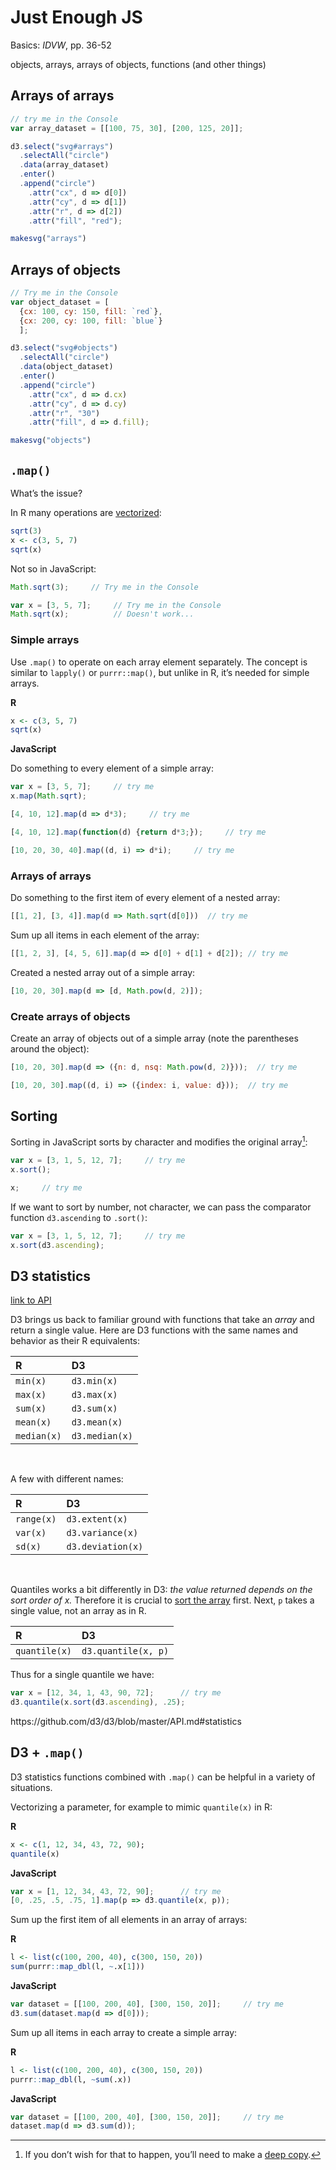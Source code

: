 # Just Enough JS <i class="fab fa-js-square"></i>

Basics: *IDVW*, pp. 36-52

objects, arrays, arrays of objects, functions (and other things)

## Arrays of arrays

``` js
// try me in the Console 
var array_dataset = [[100, 75, 30], [200, 125, 20]];

d3.select("svg#arrays")
  .selectAll("circle")
  .data(array_dataset)
  .enter()
  .append("circle")
    .attr("cx", d => d[0])
    .attr("cy", d => d[1])
    .attr("r", d => d[2])
    .attr("fill", "red");
```

```r
makesvg("arrays")
```


## Arrays of objects

``` js
// Try me in the Console
var object_dataset = [
  {cx: 100, cy: 150, fill: `red`},
  {cx: 200, cy: 100, fill: `blue`}
  ];

d3.select("svg#objects")
  .selectAll("circle")
  .data(object_dataset)
  .enter()
  .append("circle")
    .attr("cx", d => d.cx)
    .attr("cy", d => d.cy)
    .attr("r", "30")
    .attr("fill", d => d.fill);
```

```r
makesvg("objects")
```


## `.map()`

What's the issue?

In R many operations are [vectorized](https://bookdown.org/rdpeng/rprogdatascience/vectorized-operations.html){target="_blank"}:

```r
sqrt(3)
x <- c(3, 5, 7)
sqrt(x)
```

Not so in JavaScript:

``` js
Math.sqrt(3);     // Try me in the Console
```

``` js
var x = [3, 5, 7];     // Try me in the Console
Math.sqrt(x);          // Doesn't work...
```

### Simple arrays

Use `.map()` to operate on each array element separately. The concept is similar to `lapply()` or `purrr::map()`, but unlike in R, it's needed for simple arrays.

**R**

```r
x <- c(3, 5, 7)
sqrt(x)
```

**JavaScript**

Do something to every element of a simple array:

``` js
var x = [3, 5, 7];     // try me
x.map(Math.sqrt);
```

``` js
[4, 10, 12].map(d => d*3);     // try me
```

``` js
[4, 10, 12].map(function(d) {return d*3;});     // try me
```

``` js
[10, 20, 30, 40].map((d, i) => d*i);     // try me
```

### Arrays of arrays

Do something to the first item of every element of a nested array:

``` js
[[1, 2], [3, 4]].map(d => Math.sqrt(d[0]))  // try me
```

Sum up all items in each element of the array:

``` js
[[1, 2, 3], [4, 5, 6]].map(d => d[0] + d[1] + d[2]); // try me
```

Created a nested array out of a simple array:

``` js
[10, 20, 30].map(d => [d, Math.pow(d, 2)]);
```

### Create arrays of objects

Create an array of objects out of a simple array (note the parentheses around the object):

``` js
[10, 20, 30].map(d => ({n: d, nsq: Math.pow(d, 2)}));  // try me
```

``` js
[10, 20, 30].map((d, i) => ({index: i, value: d}));  // try me
```

## Sorting

Sorting in JavaScript sorts by character and modifies the original array^[If you don't wish for that to happen, you'll need to make a [deep copy](https://medium.com/javascript-in-plain-english/how-to-deep-copy-objects-and-arrays-in-javascript-7c911359b089){target="_blank"}.]:

``` js
var x = [3, 1, 5, 12, 7];     // try me
x.sort();
```

``` js
x;     // try me
```

If we want to sort by number, not character, we can pass the comparator function `d3.ascending` to `.sort()`:

``` js
var x = [3, 1, 5, 12, 7];     // try me
x.sort(d3.ascending);
```

## D3 statistics

[link to API](https://github.com/d3/d3-array/blob/v1.2.4/README.md#statistics){target="_blank"}

D3 brings us back to familiar ground with functions that take an *array* and return a single value. Here are D3 functions with the same names and behavior as their R equivalents:


|R|D3|
|:-|:-|
|`min(x)`|`d3.min(x)`|
|`max(x)`|`d3.max(x)`|
|`sum(x)`|`d3.sum(x)`|
|`mean(x)`|`d3.mean(x)`|
|`median(x)`|`d3.median(x)`|

<br>

A few with different names:

|R|D3|
|:-|:-|
|`range(x)`|`d3.extent(x)`|
|`var(x)`|`d3.variance(x)`|
|`sd(x)`|`d3.deviation(x)`|


<br>

Quantiles works a bit differently in D3: *the value returned depends on the sort order of x.* Therefore it is crucial to [sort the array](just-enough-js.html#sorting) first. Next, `p` takes a single value, not an array as in R.


|R|D3|
|:-|:-|
|`quantile(x)`|`d3.quantile(x, p)`|

Thus for a single quantile we have:

``` js
var x = [12, 34, 1, 43, 90, 72];      // try me
d3.quantile(x.sort(d3.ascending), .25);
```

https://github.com/d3/d3/blob/master/API.md#statistics


## D3 + `.map()`

D3 statistics functions combined with `.map()` can be helpful in a variety of situations.

Vectorizing a parameter, for example to mimic `quantile(x)` in R:


**R**

```r
x <- c(1, 12, 34, 43, 72, 90);  
quantile(x)
```


**JavaScript**

``` js
var x = [1, 12, 34, 43, 72, 90];      // try me
[0, .25, .5, .75, 1].map(p => d3.quantile(x, p));
```


Sum up the first item of all elements in an array of arrays:

**R**

```r
l <- list(c(100, 200, 40), c(300, 150, 20))
sum(purrr::map_dbl(l, ~.x[1]))
```

**JavaScript**

``` js
var dataset = [[100, 200, 40], [300, 150, 20]];     // try me
d3.sum(dataset.map(d => d[0]));
```



Sum up all items in each array to create a simple array:

**R**

```r
l <- list(c(100, 200, 40), c(300, 150, 20))
purrr::map_dbl(l, ~sum(.x))
```

**JavaScript**

``` js
var dataset = [[100, 200, 40], [300, 150, 20]];     // try me
dataset.map(d => d3.sum(d));
```

